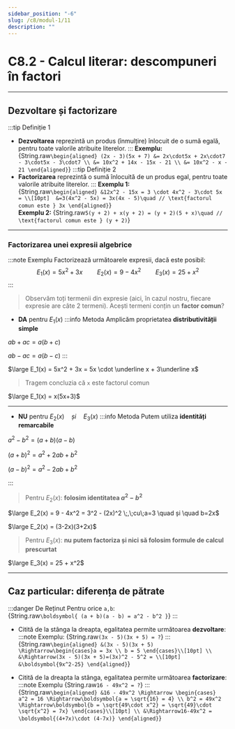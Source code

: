 ```yaml
---
sidebar_position: "-6"
slug: /c8/modul-1/11
description: ""
---
```


# C8.2 - Calcul literar: descompuneri în factori
---

## Dezvoltare și factorizare
:::tip Definiție 1
- **Dezvoltarea** reprezintă un produs (înmulțire) înlocuit de o sumă egală, pentru toate valorile atribuite literelor.
::: 
  **Exemplu:**  
  <Katex>
  {String.raw`
  \begin{aligned}
  (2x - 3)(5x + 7) &= 2x\cdot5x + 2x\cdot7 - 3\cdot5x - 3\cdot7 \\
                   &= 10x^2 + 14x - 15x - 21 \\
                   &= 10x^2 - x - 21
  \end{aligned}
  `}
  </Katex>
:::tip Definiție 2
- **Factorizarea** reprezintă o sumă înlocuită de un produs egal, pentru toate valorile atribuite literelor.
:::
  **Exemplu 1:**  
  <Katex>
  {String.raw`
  \begin{aligned}
  &12x^2 - 15x = 3 \cdot 4x^2 - 3\cdot 5x = \\[10pt] 
  &=3(4x^2 - 5x) = 3x(4x - 5)\quad // \text{factorul comun este } 3x
  \end{aligned}
  `}
  </Katex>  
  **Exemplu 2:**
  <Katex>
  {String.raw`
  5(y + 2) + x(y + 2) = (y + 2)(5 + x)\quad // \text{factorul comun este } (y + 2)
  `}
  </Katex>

---

### Factorizarea unei expresii algebrice

:::note Exemplu
Factorizează următoarele expresii, dacă este posibil:
$$
 E_1(x) = 5x^2 + 3x \quad\quad E_2(x) = 9-4x^2 \quad\quad E_3(x) = 25 + x^2
$$
:::

> Observăm toți termenii din expresie (aici, în cazul nostru, fiecare expresie are câte 2 termeni). Acești termeni conțin un **factor comun**?
- **DA** pentru $E_1(x)$
:::info Metoda
Amplicăm proprietatea **distributivității simple**

$ab + ac = a(b+c)$

$ab - ac = a(b-c)$
:::

$\large E_1(x) = 5x^2 + 3x = 5x \cdot \underline x + 3\underline x$

>Tragem concluzia că `x` este factorul comun

$\large E_1(x) = x(5x+3)$

---

- **NU** pentru $E_2(x) \quad și \quad E_3(x)$
:::info Metoda
Putem utiliza **identități remarcabile**

$a^2 - b^2 = (a+b)(a-b)$

$(a+b)^2=a^2+2ab+b^2$

$(a-b)^2=a^2-2ab+b^2$

:::
>Pentru $E_2(x)$: **folosim identitatea $a^2-b^2$**

$\large E_2(x) = 9 - 4x^2 = 3^2 - (2x)^2 \;,\;cu\;a=3 \quad și \quad b=2x$

$\large E_2(x) = (3-2x)(3+2x)$

>Pentru $E_3(x)$: **nu putem factoriza și nici să folosim formule de calcul prescurtat**

$\large E_3(x) = 25 + x^2$

---

## Caz particular: diferența de pătrate

:::danger De Reținut
Pentru orice `a,b`:  
<Katex>
{String.raw`
\boldsymbol{
(a + b)(a - b) = a^2 - b^2
}
`}
</Katex>
:::

- Citită de la stânga la dreapta, egalitatea permite următoarea **dezvoltare**:
  :::note Exemplu:
  <Katex>
  {String.raw`
  (3x - 5)(3x + 5) = ?
  `}
  </Katex>
  :::
  <Katex>
  {String.raw`
  \begin{aligned}
  &(3x - 5)(3x + 5) \Rightarrow\begin{cases}a = 3x \\
  b = 5
  \end{cases}\\[10pt]
  \\
  &\Rightarrow(3x - 5)(3x + 5)=(3x)^2 - 5^2 = \\[10pt]
  &\boldsymbol{9x^2-25}
  \end{aligned}
  `}
  </Katex>

- Citită de la dreapta la stânga, egalitatea permite următoarea **factorizare**: 
  :::note Exemplu
  <Katex>
  {String.raw`
  16 - 49x^2 = ?
  `}
  </Katex>
  :::
  <Katex>
  {String.raw`
  \begin{aligned}
  &16 - 49x^2 \Rightarrow
  \begin{cases}
  a^2 = 16 \Rightarrow\boldsymbol{a = \sqrt{16} = 4} \\
  b^2 = 49x^2 \Rightarrow\boldsymbol{b = \sqrt{49\cdot x^2} = \sqrt{49}\cdot \sqrt{x^2} = 7x}
  \end{cases}\\[10pt]
  \\
  &\Rightarrow16-49x^2 = \boldsymbol{(4+7x)\cdot (4-7x)}
  \end{aligned}
  `}
  </Katex>

